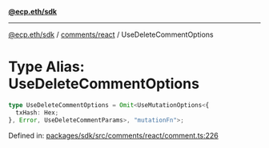 [**@ecp.eth/sdk**](../../../index.mdx)

***

[@ecp.eth/sdk](/sdk-reference/index.mdx) / [comments/react](/sdk-reference/comments/react/index.mdx) / UseDeleteCommentOptions

# Type Alias: UseDeleteCommentOptions

```ts
type UseDeleteCommentOptions = Omit<UseMutationOptions<{
  txHash: Hex;
}, Error, UseDeleteCommentParams>, "mutationFn">;
```

Defined in: [packages/sdk/src/comments/react/comment.ts:226](https://github.com/ecp-eth/comments-monorepo/blob/main/packages/sdk/src/comments/react/comment.ts#L226)
